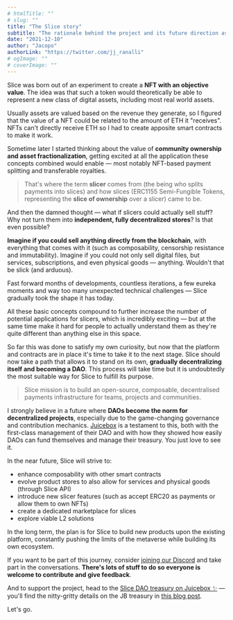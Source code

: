 ```yaml
---
# htmlTitle: ""
# slug: ""
title: "The Slice story"
subtitle: "The rationale behind the project and its future direction as a DAO"
date: "2021-12-10"
author: "Jacopo"
authorLink: "https://twitter.com/jj_ranalli"
# ogImage: ""
# coverImage: ""
---
```


Slice was born out of an experiment to create a **NFT with an objective value**. The idea was that such a token would theoretically be able to represent a new class of digital assets, including most real world assets.

Usually assets are valued based on the revenue they generate, so I figured that the value of a NFT could be related to the amount of ETH it "receives". NFTs can't directly receive ETH so I had to create apposite smart contracts to make it work.

Sometime later I started thinking about the value of **community ownership and asset fractionalization**, getting excited at all the application these concepts combined would enable — most notably NFT-based payment splitting and transferable royalties.

> That's where the term **slicer** comes from (the being who splits payments into slices) and how slices (ERC1155 Semi-Fungible Tokens, representing the **slice of ownership** over a slicer) came to be.

And then the damned thought — what if slicers could actually sell stuff? Why not turn them into **independent, fully decentralized stores**? Is that even possible?

**Imagine if you could sell anything directly from the blockchain**, with everything that comes with it (such as composability, censorship resistance and immutability). Imagine if you could not only sell digital files, but services, subscriptions, and even physical goods — anything. Wouldn't that be slick (and arduous).

Fast forward months of developments, countless iterations, a few eureka moments and way too many unexpected technical challenges — Slice gradually took the shape it has today.

All these basic concepts compound to further increase the number of potential applications for slicers, which is incredibly exciting — but at the same time make it hard for people to actually understand them as they're quite different than anything else in this space.

So far this was done to satisfy my own curiosity, but now that the platform and contracts are in place it's time to take it to the next stage. Slice should now take a path that allows it to stand on its own, **gradually decentralizing itself and becoming a DAO**. This process will take time but it is undoubtedly the most suitable way for Slice to fulfill its purpose.

> Slice mission is to build an open-source, composable, decentralised payments infrastructure for teams, projects and communities.

I strongly believe in a future where **DAOs become the norm for decentralized projects**, especially due to the game-changing governance and contribution mechanics. [Juicebox](https://juicebox.money) is a testament to this, both with the first-class management of their DAO and with how they showed how easily DAOs can fund themselves and manage their treasury. You just love to see it.

In the near future, Slice will strive to:

- enhance composability with other smart contracts
- evolve product stores to also allow for services and physical goods (through Slice API)
- introduce new slicer features (such as accept ERC20 as payments or allow them to own NFTs)
- create a dedicated marketplace for slices
- explore viable L2 solutions

In the long term, the plan is for Slice to build new products upon the existing platform, constantly pushing the limits of the metaverse while building its own ecosystem.

If you want to be part of this journey, consider [joining our Discord](https://discord.gg/CdyHUzdZks) and take part in the conversations. **There's lots of stuff to do so everyone is welcome to contribute and give feedback**.

And to support the project, head to the [Slice DAO treasury on Juicebox ✨](https://juicebox.money/) — you'll find the nitty-gritty details on the JB treasury in [this blog post](/blog/treasury).

Let's go.
